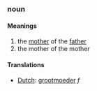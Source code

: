 ===noun===
====Meanings====
#the [[mother]] of the [[father]]
#the mother of the mother
====Translations====
*[[Dutch]]: [[grootmoeder]] ''f''
